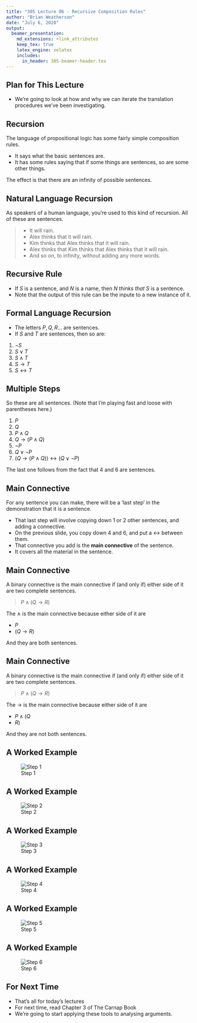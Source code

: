 ```yaml
---
title: "305 Lecture 06 - Recursive Composition Rules"
author: "Brian Weatherson"
date: "July 6, 2020"
output: 
  beamer_presentation:
    md_extensions: +link_attributes
    keep_tex: true
    latex_engine: xelatex
    includes:
      in_header: 305-beamer-header.tex
---
```


## Plan for This Lecture

- We're going to look at how and why we can iterate the translation procedures we've been investigating.

## Recursion

The language of propositional logic has some fairly simple composition rules.

- It says what the basic sentences are.
- It has some rules saying that if some things are sentences, so are some other things.

The effect is that there are an infinity of possible sentences.

## Natural Language Recursion

As speakers of a human language, you're used to this kind of recursion. All of these are sentences.

> - It will rain.
> - Alex thinks that it will rain.
> - Kim thinks that Alex thinks that it will rain.
> - Alex thinks that Kim thinks that Alex thinks that it will rain.
> - And so on, to infinity, without adding any more words.

## Recursive Rule

 - If _S_ is a sentence, and _N_ is a name, then _N thinks that S_ is a sentence.
 - Note that the output of this rule can be the inpute to a new instance of it.
 
## Formal Language Recursion

- The letters $P, Q, R...$ are sentences.
- If _S_ and _T_ are sentences, then so are:

1. $\neg S$
2. $S \vee T$
3. $S \wedge T$
4. $S \rightarrow T$
5. $S \leftrightarrow T$

## Multiple Steps

So these are all sentences. (Note that I'm playing fast and loose with parentheses here.)

1. $P$
2. $Q$
3. $P \wedge Q$
4. $Q \rightarrow (P \wedge Q)$
5. $\neg P$
6. $Q \vee \neg P$
7. $(Q \rightarrow (P \wedge Q)) \leftrightarrow (Q \vee \neg P)$

The last one follows from the fact that 4 and 6 are sentences.

## Main Connective

For any sentence you can make, there will be a 'last step' in the demonstration that it is a sentence.

- That last step will involve copying down 1 or 2 other sentences, and adding a connective.
- On the previous slide, you copy down 4 and 6, and put a $\leftrightarrow$ between them.
- That connective you add is the **main connective** of the sentence.
- It covers all the material in the sentence.

## Main Connective

A binary connective is the main connective if (and only if) either side of it are two complete sentences.

> $P \wedge (Q \rightarrow R)$

The $\wedge$ is the main connective because either side of it are

- $P$
- $(Q \rightarrow R)$

And they are both sentences.

## Main Connective

A binary connective is the main connective if (and only if) either side of it are two complete sentences.

> $P \wedge (Q \rightarrow R)$

The $\rightarrow$ is the main connective because either side of it are

- $P \wedge (Q$
- $R)$

And they are not both sentences.

## A Worked Example

![Step 1](../images/class02/1.png)

## A Worked Example

![Step 2](../images/class02/2.png)

## A Worked Example

![Step 3](../images/class02/3.png)

## A Worked Example

![Step 4](../images/class02/4.png)

## A Worked Example

![Step 5](../images/class02/5.png)

## A Worked Example

![Step 6](../images/class02/6.png)

## For Next Time

- That's all for today's lectures
- For next time, read Chapter 3 of The Carnap Book
- We're going to start applying these tools to analysing arguments.
